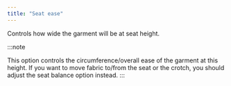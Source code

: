 ```yaml
---
title: "Seat ease"
---
```


Controls how wide the garment will be at seat height.

:::note


This option controls the circumference/overall ease of the garment at this height. 
If you want to move fabric to/from the seat or the crotch, you should adjust the seat balance option instead.
:::
